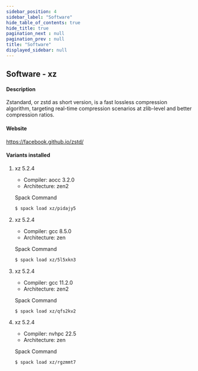```yaml
---
sidebar_position: 4
sidebar_label: "Software"
hide_table_of_contents: true
hide_title: true
pagination_next : null
pagination_prev : null
title: "Software"
displayed_sidebar: null
---
```


## Software - xz


#### Description
Zstandard, or zstd as short version, is a fast lossless compression algorithm, targeting real-time compression scenarios at zlib-level and better compression ratios.

#### Website
https://facebook.github.io/zstd/

#### Variants installed

1. xz 5.2.4

    - Compiler: aocc 3.2.0
    - Architecture: zen2

    Spack Command
    ```bash
    $ spack load xz/pidajy5
    ```

2. xz 5.2.4

    - Compiler: gcc 8.5.0
    - Architecture: zen

    Spack Command
    ```bash
    $ spack load xz/5l5xkn3
    ```

3. xz 5.2.4

    - Compiler: gcc 11.2.0
    - Architecture: zen2

    Spack Command
    ```bash
    $ spack load xz/qfs2kv2
    ```

4. xz 5.2.4

    - Compiler: nvhpc 22.5
    - Architecture: zen

    Spack Command
    ```bash
    $ spack load xz/rgzmmt7
    ```
